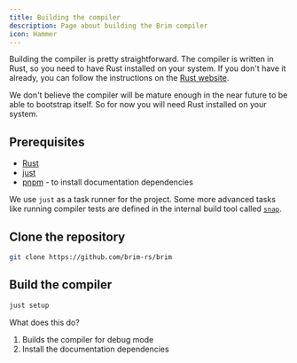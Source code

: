 ```yaml
---
title: Building the compiler
description: Page about building the Brim compiler
icon: Hammer
---
```


Building the compiler is pretty straightforward. The compiler is written in Rust, so you need to have Rust installed on your system. If you don't have it already, you can follow the instructions on the [Rust website](https://www.rust-lang.org/tools/install).

We don't believe the compiler will be mature enough in the near future to be able to bootstrap itself. So for now you will need Rust installed on your system.

## Prerequisites

- [Rust](https://www.rust-lang.org/tools/install)
- [just](https://github.com/casey/just)
- [pnpm](https://pnpm.io/) - to install documentation dependencies

We use `just` as a task runner for the project. Some more advanced tasks like running compiler tests are defined in the internal build tool called [`snap`](/docs/dev-guide/snap).

## Clone the repository

```bash
git clone https://github.com/brim-rs/brim
```

## Build the compiler

```bash
just setup
```

What does this do?

1. Builds the compiler for debug mode
2. Install the documentation dependencies